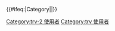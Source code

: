{{User language-2|trv|Mkela mrengo '''[[:Category:trv 使用者|Kari Seediq]][[:Category:trv-2 使用者| ]]'''ka Seediq nii.}}<noinclude>{{Documentation|Template:台灣原住民族語巴別模板}}
</noinclude>
{{#ifeq:{{NAMESPACE}}|Category||[[Category:trv-2 使用者]][[Category:trv 使用者]]}}